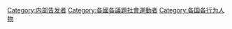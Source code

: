 {{Categories by country|nocat}}

[[Category:内部告发者|Category:内部告发者]]
[[Category:各國各議題社會運動者|Category:各國各議題社會運動者]]
[[Category:各国各行为人物|Category:各国各行为人物]]